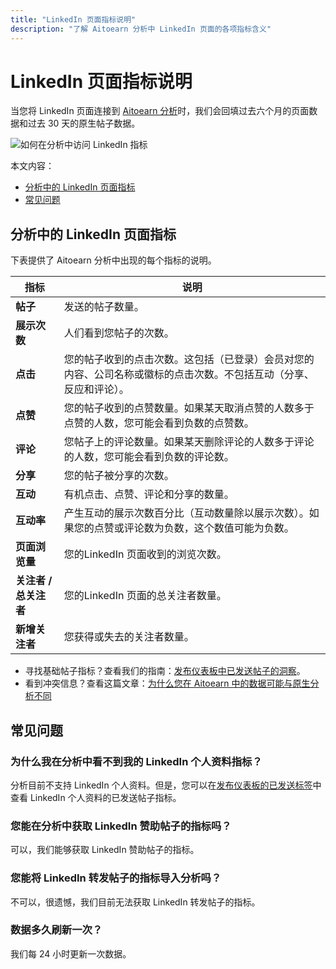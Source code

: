 ```yaml
---
title: "LinkedIn 页面指标说明"
description: "了解 Aitoearn 分析中 LinkedIn 页面的各项指标含义"
---
```


<UpdatedAt />


# LinkedIn 页面指标说明

当您将 LinkedIn 页面连接到 [Aitoearn 分析](https://analyze.aitoearn.com)时，我们会回填过去六个月的页面数据和过去 30 天的原生帖子数据。

![如何在分析中访问 LinkedIn 指标](//d33v4339jhl8k0.cloudfront.net/docs/assets/64cb6cf86d4a3e191f237e66/images/668ed9985940934e140f5cd1/file-VhDukCmcIV.jpg)

本文内容：
- [分析中的 LinkedIn 页面指标](#linkedin-metrics)
- [常见问题](#faq)

## 分析中的 LinkedIn 页面指标

下表提供了 Aitoearn 分析中出现的每个指标的说明。

| **指标** | **说明** |
|---|---|
| **帖子** | 发送的帖子数量。 |
| **展示次数** | 人们看到您帖子的次数。 |
| **点击** | 您的帖子收到的点击次数。这包括（已登录）会员对您的内容、公司名称或徽标的点击次数。不包括互动（分享、反应和评论）。 |
| **点赞** | 您的帖子收到的点赞数量。如果某天取消点赞的人数多于点赞的人数，您可能会看到负数的点赞数。 |
| **评论** | 您帖子上的评论数量。如果某天删除评论的人数多于评论的人数，您可能会看到负数的评论数。 |
| **分享** | 您的帖子被分享的次数。 |
| **互动** | 有机点击、点赞、评论和分享的数量。 |
| **互动率** | 产生互动的展示次数百分比（互动数量除以展示次数）。如果您的点赞或评论数为负数，这个数值可能为负数。 |
| **页面浏览量** | 您的LinkedIn 页面收到的浏览次数。 |
| **关注者 / 总关注者** | 您的LinkedIn 页面的总关注者数量。 |
| **新增关注者** | 您获得或失去的关注者数量。 |

- 寻找基础帖子指标？查看我们的指南：[发布仪表板中已发送帖子的洞察](https://support.aitoearn.com//support.aitoearn.com/article/517-insights-on-shared-posts-within-your-publishing-dashboard)。
- 看到冲突信息？查看这篇文章：[为什么您在 Aitoearn 中的数据可能与原生分析不同](https://aitoearn.helpscoutdocs.com/article/525-why-your-data-in-aitoearn-might-differ-from-your-native-analytics)

## 常见问题

### 为什么我在分析中看不到我的 LinkedIn 个人资料指标？

分析目前不支持 LinkedIn 个人资料。但是，您可以在[发布仪表板的已发送标签](https://support.aitoearn.com//support.aitoearn.com/article/517-insights-on-shared-posts-within-your-publishing-dashboard)中查看 LinkedIn 个人资料的已发送帖子指标。

### 您能在分析中获取 LinkedIn 赞助帖子的指标吗？

可以，我们能够获取 LinkedIn 赞助帖子的指标。

### 您能将 LinkedIn 转发帖子的指标导入分析吗？

不可以，很遗憾，我们目前无法获取 LinkedIn 转发帖子的指标。

### 数据多久刷新一次？

我们每 24 小时更新一次数据。
